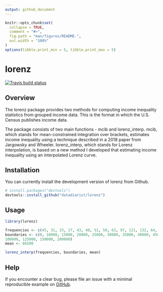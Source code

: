 ```yaml
---
output: github_document
---
```


<!-- README.md is generated from README.Rmd. Please edit that file -->

```r
knitr::opts_chunk$set(
  collapse = TRUE,
  comment = "#>",
  fig.path = "man/figures/README-",
  out.width = "100%"
)
options(tibble.print_min = 5, tibble.print_max = 5)
```

# lorenz

<!-- badges: start -->
[![Travis build status](https://travis-ci.com/datadiarist/lorenz.svg?branch=master)](https://travis-ci.com/datadiarist/lorenz.svg?token=FKe5Y6rhxscJvKHWjpxN&branch=master)
<!-- badges: end -->

## Overview

The lorenz package provides two methods for computing income inequality statistics from grouped income data.  This is the format in which the U.S. Census publishes income data.

The package consists of two main functions - mcib and lorenz_interp.  mcib, which stands for mean-constrained integration over brackets, estimates income inequality using a technique described in a 2018 paper from Jargowsky and Wheeler.  lorenz_interp, which stands for Lorenz interpolation, is based on a new method I developed that estimating income inequality using an interpolated Lorenz curve. 

## Installation

You can currently install the development version of lorenz from Github.

```r
# install.packages("devtools")
devtools::install_github("datadiarist/lorenz")
```

## Usage

```r
library(lorenz)

frequencies <- c(45, 31, 33, 27, 43, 40, 51, 50, 63, 97, 121, 132, 64, 54, 32, 12)
boundaries <- c(0, 10000, 15000, 20000, 25000, 30000, 35000, 40000, 45000, 50000, 60000, 75000,
100000, 125000, 150000, 200000)
mean <- 66500

lorenz_interp(frequencies, boundaries, mean)
```

## Help 

If you encounter a clear bug, please file an issue with a minimal reproducible example on [GitHub](https://github.com/datadiarist/lorenz/issues).

